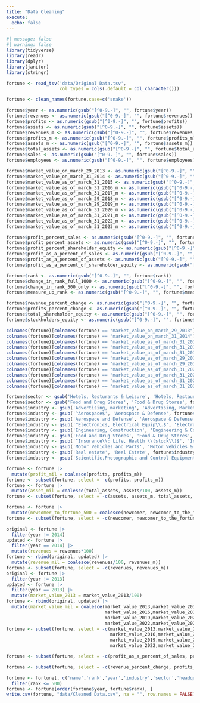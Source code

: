 ```yaml
---
title: "Data Cleaning"
execute: 
  echo: false
---
```


```r
#| message: false
#| warning: false
library(tidyverse)
library(readr)
library(dplyr)
library(janitor)
library(stringr)
```

```r
fortune <- read_tsv('data/Original Data.tsv',
                    col_types = cols(.default = col_character()))
```

```r
fortune <- clean_names(fortune,case=c('snake'))
```

```r
fortune$year <- as.numeric(gsub("[^0-9.-]", "", fortune$year))
fortune$revenues <- as.numeric(gsub("[^0-9.-]", "", fortune$revenues))
fortune$profits <- as.numeric(gsub("[^0-9.-]", "", fortune$profits))
fortune$assets <- as.numeric(gsub("[^0-9.-]", "", fortune$assets))
fortune$revenues_m <- as.numeric(gsub("[^0-9.-]", "", fortune$revenues_m))
fortune$profits_m <- as.numeric(gsub("[^0-9.-]", "", fortune$profits_m))
fortune$assets_m <- as.numeric(gsub("[^0-9.-]", "", fortune$assets_m))
fortune$total_assets <- as.numeric(gsub("[^0-9.-]", "", fortune$total_assets))
fortune$sales <- as.numeric(gsub("[^0-9.-]", "", fortune$sales))
fortune$employees <- as.numeric(gsub("[^0-9.-]", "", fortune$employees))
```

```r
fortune$market_value_on_march_29_2013 <- as.numeric(gsub("[^0-9.-]", "", fortune$market_value_on_march_29_2013))
fortune$market_value_on_march_31_2014 <- as.numeric(gsub("[^0-9.-]", "", fortune$market_value_on_march_31_2014))
fortune$market_value_as_of_march_31_2015 <- as.numeric(gsub("[^0-9.-]", "", fortune$market_value_as_of_march_31_2015))
fortune$market_value_as_of_march_31_2016_m <- as.numeric(gsub("[^0-9.-]", "", fortune$market_value_as_of_march_31_2016_m))
fortune$market_value_as_of_march_31_2017_m <- as.numeric(gsub("[^0-9.-]", "", fortune$market_value_as_of_march_31_2017_m))
fortune$market_value_as_of_march_29_2018_m <- as.numeric(gsub("[^0-9.-]", "", fortune$market_value_as_of_march_29_2018_m))
fortune$market_value_as_of_march_29_2019_m <- as.numeric(gsub("[^0-9.-]", "", fortune$market_value_as_of_march_29_2019_m))
fortune$market_value_as_of_march_31_2020_m <- as.numeric(gsub("[^0-9.-]", "", fortune$market_value_as_of_march_31_2020_m))
fortune$market_value_as_of_march_31_2021_m <- as.numeric(gsub("[^0-9.-]", "", fortune$market_value_as_of_march_31_2021_m))
fortune$market_value_as_of_march_31_2022_m <- as.numeric(gsub("[^0-9.-]", "", fortune$market_value_as_of_march_31_2022_m))
fortune$market_value_as_of_march_31_2023_m <- as.numeric(gsub("[^0-9.-]", "", fortune$market_value_as_of_march_31_2023_m))
```

```r
fortune$profit_percent_sales <- as.numeric(gsub("[^0-9.-]", "", fortune$profit_percent_sales))
fortune$profit_percent_assets <- as.numeric(gsub("[^0-9.-]", "", fortune$profit_percent_assets))
fortune$profit_percent_shareholder_equity <- as.numeric(gsub("[^0-9.-]", "", fortune$profit_percent_shareholder_equity))
fortune$profit_as_a_percent_of_sales <- as.numeric(gsub("[^0-9.-]", "", fortune$profit_as_a_percent_of_sales))
fortune$profit_as_a_percent_of_assets <- as.numeric(gsub("[^0-9.-]", "", fortune$profit_as_a_percent_of_assets))
fortune$profit_as_a_percent_of_shareholder_equity <- as.numeric(gsub("[^0-9.-]", "", fortune$profit_as_a_percent_of_shareholder_equity))
```

```r
fortune$rank <- as.numeric(gsub("[^0-9.-]", "", fortune$rank))
fortune$change_in_rank_full_1000 <- as.numeric(gsub("[^0-9.-]", "", fortune$change_in_rank_full_1000))
fortune$change_in_rank_500_only <- as.numeric(gsub("[^0-9.-]", "", fortune$change_in_rank_500_only))
fortune$measure_up_rank <- as.numeric(gsub("[^0-9.-]", "", fortune$measure_up_rank))
```

```r
fortune$revenue_percent_change <- as.numeric(gsub("[^0-9.-]", "", fortune$revenue_percent_change))
fortune$profits_percent_change <- as.numeric(gsub("[^0-9.-]", "", fortune$profits_percent_change))
fortune$total_shareholder_equity <- as.numeric(gsub("[^0-9.-]", "", fortune$total_shareholder_equity))
fortune$stockholders_equity <- as.numeric(gsub("[^0-9.-]", "", fortune$stockholders_equity))
```

```r
colnames(fortune)[colnames(fortune) == "market_value_on_march_29_2013"] = "market_value_2013"
colnames(fortune)[colnames(fortune) == "market_value_on_march_31_2014"] = "market_value_2014"
colnames(fortune)[colnames(fortune) == "market_value_as_of_march_31_2015"] = "market_value_2015"
colnames(fortune)[colnames(fortune) == "market_value_as_of_march_31_2016_m"] = "market_value_2016"
colnames(fortune)[colnames(fortune) == "market_value_as_of_march_31_2017_m"] = "market_value_2017"
colnames(fortune)[colnames(fortune) == "market_value_as_of_march_29_2018_m"] = "market_value_2018"
colnames(fortune)[colnames(fortune) == "market_value_as_of_march_29_2019_m"] = "market_value_2019"
colnames(fortune)[colnames(fortune) == "market_value_as_of_march_31_2020_m"] = "market_value_2020"
colnames(fortune)[colnames(fortune) == "market_value_as_of_march_31_2021_m"] = "market_value_2021"
colnames(fortune)[colnames(fortune) == "market_value_as_of_march_31_2022_m"] = "market_value_2022"
colnames(fortune)[colnames(fortune) == "market_value_as_of_march_31_2023_m"] = "market_value_2023"
```

```r
fortune$sector <- gsub('Hotels, Resturants & Leisure', 'Hotels, Restaurants & Leisure', fortune$sector)
fortune$sector <- gsub('Food and Drug Stores', 'Food & Drug Stores', fortune$sector)
fortune$industry <- gsub('Advertising, marketing', 'Advertising, Marketing', fortune$industry)
fortune$industry <- gsub('^Aerospace$', 'Aerospace & Defense', fortune$industry)
fortune$industry <- gsub('Aerospace and Defense', 'Aerospace & Defense', fortune$industry)
fortune$industry <- gsub('^Electronics, Electrical Equip\\.$', 'Electronics, Electrical Equipment', fortune$industry)
fortune$industry <- gsub('Engineering, Construction', 'Engineering & Construction', fortune$industry)
fortune$industry <- gsub('Food and Drug Stores', 'Food & Drug Stores', fortune$industry)
fortune$industry <- gsub('^Insurance\\: Life, Health \\(stock\\)$', 'Insurance: Life, Health (Stock)', fortune$industry)
fortune$industry <- gsub('Motor Vehicles and Parts', 'Motor Vehicles & Parts', fortune$industry)
fortune$industry <- gsub('Real estate', 'Real Estate', fortune$industry)
fortune$industry <- gsub('Scientific,Photographic and Control Equipment', 'Scientific, Photographic and Control Equipment', fortune$industry)
```

```r
fortune <- fortune |>
  mutate(profit_mil = coalesce(profits, profits_m))
fortune <- subset(fortune, select = -c(profits, profits_m))
fortune <- fortune |>
  mutate(asset_mil = coalesce(total_assets, assets/100, assets_m))
fortune <- subset(fortune, select = -c(assets, assets_m, total_assets, sales))
```

```r
fortune <- fortune |>
  mutate(newcomer_to_fortune_500 = coalesce(newcomer, newcomer_to_the_fortune_500))
fortune <- subset(fortune, select = -c(newcomer, newcomer_to_the_fortune_500))
```

```r
original <- fortune |>
  filter(year != 2014)
updated <- fortune |>
  filter(year == 2014) |>
  mutate(revenues = revenues*100)
fortune <- rbind(original, updated) |>
  mutate(revenue_mil = coalesce(revenues/100, revenues_m))
fortune <- subset(fortune, select = -c(revenues, revenues_m))
original <- fortune |>
  filter(year != 2013)
updated <- fortune |>
  filter(year == 2013) |>
  mutate(market_value_2013 = market_value_2013/100)
fortune <- rbind(original, updated) |>
  mutate(market_value_mil = coalesce(market_value_2013,market_value_2014,market_value_2015,
                                     market_value_2016,market_value_2017,market_value_2018,
                                     market_value_2019,market_value_2020,market_value_2021,
                                     market_value_2022,market_value_2023))
fortune <- subset(fortune, select = -c(market_value_2013,market_value_2014,market_value_2015,
                                       market_value_2016,market_value_2017,market_value_2018,
                                       market_value_2019,market_value_2020,market_value_2021,
                                       market_value_2022,market_value_2023))
```

```r
fortune <- subset(fortune, select = -c(profit_as_a_percent_of_sales, profit_as_a_percent_of_assets, profit_as_a_percent_of_shareholder_equity, total_shareholder_equity, profit_percent_sales, profit_percent_assets, profit_percent_shareholder_equity, stockholders_equity, measure_up_rank, foreign_born_ceo, measure_up))
```

```r
fortune <- subset(fortune, select = -c(revenue_percent_change, profits_percent_change, gained_in_rank, dropped_in_rank, profitable, growth_in_jobs, best_companies, worlds_most_admired_companies, change_the_world, fastest_growing_companies, change_in_rank_full_1000, change_in_rank_500_only))
```

```r
fortune <- fortune[, c('name','rank','year','industry','sector','headquarters_state','headquarters_city','market_value_mil','revenue_mil','profit_mil','asset_mil','employees','founder_is_ceo','female_ceo','newcomer_to_fortune_500','global_500')] |>
  filter(rank <= 500)
fortune <- fortune[order(fortune$year, fortune$rank), ]
write.csv(fortune, "data/Cleaned Data.csv", na = "", row.names = FALSE)
```